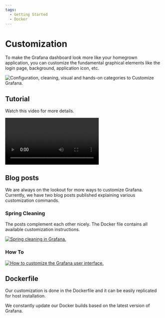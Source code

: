 ```yaml
---
tags:
  - Getting Started
  - Docker
---
```



# Customization

To make the Grafana dashboard look more like your homegrown application, you can customize the fundamental graphical elements like the login page, background, application icon, etc.

<Image
  title="Configuration, cleaning, visual and hands-on categories to Customize Grafana."
  src="/img/plugins/grafana/customization.png"
  lazy={false}
/>

## Tutorial

Watch this video for more details.

<Video
  src="https://www.youtube.com/embed/ChI78v4UZc0"
  title="How to customize Grafana 9.4. A cheat-sheet for Docker container and Windows."
/>

## Blog posts

We are always on the lookout for more ways to customize Grafana. Currently, we have two blog posts published explaining various customization commands.

### Spring Cleaning

The posts complement each other nicely. The Docker file contains all available customization instructions.

<a href="/blog/native-grafana-plugins-20230409/">
  <Image
    title="Spring cleaning in Grafana."
    src="/img/blog/2023-04-09-native-grafana-plugins/banner.png"
    zoom={false}
  />
</a>

### How To

<a href="/blog/how-to-customize-the-grafana-user-interface-8d70a42dc2b6/">
  <Image
    title="How to customize the Grafana user interface."
    src="/img/blog/2022-08-14-customize-grafana/banner.png"
    zoom={false}
  />
</a>

## Dockerfile

Our customization is done in the Dockerfile and it can be easily replicated for host installation.

We constantly update our Docker builds based on the latest version of Grafana.

<Code
  url="https://github.com/VolkovLabs/volkovlabs-app/blob/main/Dockerfile"
  language="docker"
/>

